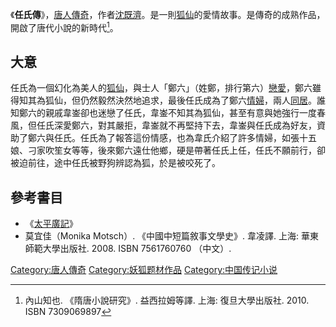 《'''任氏傳'''》，[[唐人傳奇|唐人傳奇]]，作者[[沈既濟|沈既濟]]。是一則[[狐仙|狐仙]]的愛情故事。是傳奇的成熟作品，開啟了唐代小說的新時代<ref>內山知也. 《隋唐小說研究》. 益西拉姆等譯. 上海: 復旦大學出版社. 2010. ISBN 7309069897</ref>。

==大意==
任氏為一個幻化為美人的[[狐仙|狐仙]]，與士人「鄭六」（姓鄭，排行第六）[[戀愛|戀愛]]，鄭六雖得知其為狐仙，但仍然毅然決然地追求，最後任氏成為了鄭六[[情婦|情婦]]，兩人[[同居|同居]]。誰知鄭六的親戚韋崟卻也迷戀了任氏，韋崟不知其為狐仙，甚至有意與她強行一度春風，但任氏深愛鄭六，對其嚴拒，韋崟就不再堅持下去，韋崟與任氏成為好友，資助了鄭六與任氏。任氏為了報答這份情感，也為韋氏介紹了許多情婦，如張十五娘、刁家吹笙女等等，後來鄭六遠仕他鄉，硬是帶著任氏上任，任氏不願前行，卻被迫前往，途中任氏被野狗辨認為狐，於是被咬死了。

==參考書目==
* 《[[太平廣記|太平廣記]]》
* 莫宜佳（Monika Motsch）. 《中國中短篇敘事文學史》. 韋凌譯. 上海: 華東師範大學出版社. 2008. ISBN 7561760760 （中文）.

[[Category:唐人傳奇|Category:唐人傳奇]]
[[Category:妖狐题材作品|Category:妖狐题材作品]]
[[Category:中国传记小说|Category:中国传记小说]]